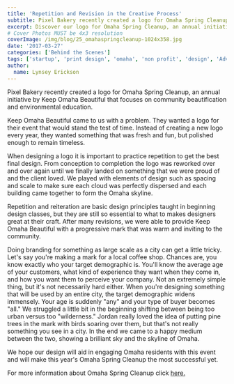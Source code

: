 ```yaml
---
title: 'Repetition and Revision in the Creative Process'
subtitle: Pixel Bakery recently created a logo for Omaha Spring Cleanup, an annual initiative by Keep Omaha Beautiful that focuses on community beautification and environmental education.
excerpt: Discover our logo for Omaha Spring Cleanup, an annual initiative by Keep Omaha Beautiful, promoting community beautification and environmental education.
# Cover Photos MUST be 4x3 resolution
coverImage: /img/blog/25_omahaspringcleanup-1024x358.jpg
date: '2017-03-27'
categories: ['Behind the Scenes']
tags: ['startup', 'print design', 'omaha', 'non profit', 'design', 'Advertising', 'branding']
author:
  name: Lynsey Erickson
---
```

Pixel Bakery recently created a logo for Omaha Spring Cleanup, an annual initiative by Keep Omaha Beautiful that focuses on community beautification and environmental education.

Keep Omaha Beautiful came to us with a problem. They wanted a logo for their event that would stand the test of time. Instead of creating a new logo every year, they wanted something that was fresh and fun, but polished enough to remain timeless.

When designing a logo it is important to practice repetition to get the best final design. From conception to completion the logo was reworked over and over again until we finally landed on something that we were proud of and the client loved. We played with elements of design such as spacing and scale to make sure each cloud was perfectly dispersed and each building came together to form the Omaha skyline.

Repetition and reiteration are basic design principles taught in beginning design classes, but they are still so essential to what to makes designers great at their craft. After many revisions, we were able to provide Keep Omaha Beautiful with a progressive mark that was warm and inviting to the community.

Doing branding for something as large scale as a city can get a little tricky. Let's say you're making a mark for a local coffee shop. Chances are, you know exactly who your target demographic is. You'll know the average age of your customers, what kind of experience they want when they come in, and how you want them to perceive your company. Not an extremely simple thing, but it's not necessarily hard either. When you're designing something that will be used by an entire city, the target demographic widens immensely. Your age is suddenly "any" and your type of buyer becomes "all." We struggled a little bit in the beginning shifting between being too urban versus too "wilderness." Jordan really loved the idea of putting pine trees in the mark with birds soaring over them, but that's not really something you see in a city. In the end we came to a happy medium between the two, showing a brilliant sky and the skyline of Omaha.

We hope our design will aid in engaging Omaha residents with this event and will make this year's Omaha Spring Cleanup the most successful yet.

For more information about Omaha Spring Cleanup click [here.](https://www.keepomahabeautiful.org/)